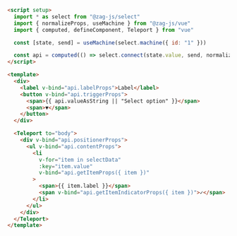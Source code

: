 ```html
<script setup>
  import * as select from "@zag-js/select"
  import { normalizeProps, useMachine } from "@zag-js/vue"
  import { computed, defineComponent, Teleport } from "vue"

  const [state, send] = useMachine(select.machine({ id: "1" }))

  const api = computed(() => select.connect(state.value, send, normalizeProps))
</script>

<template>
  <div>
    <label v-bind="api.labelProps">Label</label>
    <button v-bind="api.triggerProps">
      <span>{{ api.valueAsString || "Select option" }}</span>
      <span>▼</span>
    </button>
  </div>

  <Teleport to="body">
    <div v-bind="api.positionerProps">
      <ul v-bind="api.contentProps">
        <li
          v-for="item in selectData"
          :key="item.value"
          v-bind="api.getItemProps({ item })"
        >
          <span>{{ item.label }}</span>
          <span v-bind="api.getItemIndicatorProps({ item })">✓</span>
        </li>
      </ul>
    </div>
  </Teleport>
</template>
```
